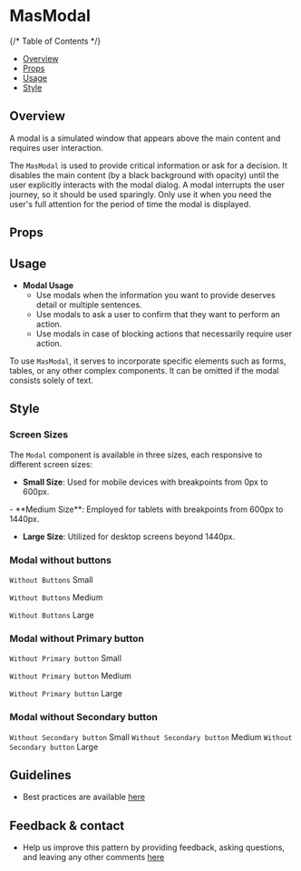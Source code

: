 
<Meta of={MasModalStories} />

# MasModal

{/* Table of Contents */}

- [Overview](#overview)
- [Props](#props)
- [Usage](#usage)
- [Style](#style)


## Overview
A modal is a simulated window that appears above the main content and requires user interaction.

The `MasModal` is used to provide critical information or ask for a decision.
 It disables the main content (by a black background with opacity) until the user explicitly interacts with the modal dialog. 
A modal interrupts the user journey, so it should be used sparingly. Only use it when you need the user's full attention for the period of time the modal is displayed.
<Canvas >
    <div>
        <Story of={MasModalStories.Default} />
    </div>
</Canvas>

## Props

<Controls />

## Usage
- **Modal Usage**
  - Use modals when the information you want to provide deserves detail or multiple sentences.
  - Use modals to ask a user to confirm that they want to perform an action.
  - Use modals in case of blocking actions that necessarily require user action.



To use `MasModal`, it serves to incorporate specific elements such as forms, tables, or any other complex components.
 It can be omitted if the modal consists solely of text.

## Style

### Screen Sizes

The `Modal` component is available in three sizes, each responsive to different screen sizes:

- **Small Size**: Used for mobile devices with breakpoints from 0px to 600px.
<Canvas>
 <Story of={MasModalStories.Modal_Small} />
</Canvas>
- **Medium Size**: Employed for tablets with breakpoints from 600px to 1440px.
<Canvas>
 <Story of={MasModalStories.Modal_Medium} />
</Canvas>

- **Large Size**: Utilized for desktop screens beyond 1440px.
 <Canvas>
 <Story of={MasModalStories.Modal_Large} />
</Canvas>




### Modal without buttons

`Without Buttons` Small
<Canvas>
 <Story of={MasModalStories.Modal_WithoutButtonsSmall} />
</Canvas>

`Without Buttons` Medium
<Canvas>
 <Story of={MasModalStories.Modal_WithoutButtonsMedium} />
</Canvas>

`Without Buttons` Large
<Canvas>
 <Story of={MasModalStories.Modal_WithoutButtonsLarge} />
</Canvas>

### Modal without Primary button
`Without Primary button` Small 
<Canvas>
 <Story of={MasModalStories.WithoutButtonPrimary_S} />
</Canvas>

`Without Primary button` Medium 
<Canvas>
 <Story of={MasModalStories.WithoutButtonPrimary_M} />
</Canvas>

`Without Primary button`  Large 
<Canvas>
 <Story of={MasModalStories.WithoutButtonPrimary_L} />
</Canvas>

### Modal without Secondary button

`Without Secondary button` Small
<Canvas>
 <Story of={MasModalStories.Modal_WithoutButtonSecondary_S} />
</Canvas>
`Without Secondary button` Medium
<Canvas>
 <Story of={MasModalStories.Modal_WithoutButtonSecondary_M} />
</Canvas>
`Without Secondary button` Large
<Canvas>
 <Story of={MasModalStories.Modal_WithoutButtonSecondary_L} />
</Canvas>


## Guidelines

- Best practices are available [here](https://zeroheight.com/9b39bb2a0/p/928b40-modal/b/75c0d1)

## Feedback & contact

- Help us improve this pattern by providing feedback, asking questions, and leaving any other comments [here](https://github.com/bouygues-construction/design-system-bycn/issues/new)


 